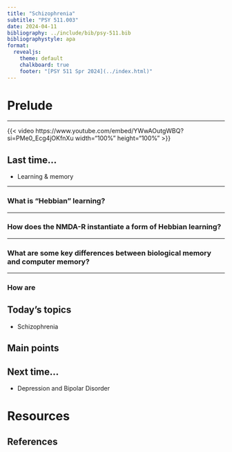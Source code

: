 ```yaml
---
title: "Schizophrenia"
subtitle: "PSY 511.003"
date: 2024-04-11
bibliography: ../include/bib/psy-511.bib
bibliographystyle: apa
format: 
  revealjs:
    theme: default
    chalkboard: true
    footer: "[PSY 511 Spr 2024](../index.html)"
---
```


# Prelude

---

{{< video https://www.youtube.com/embed/YWwAOutgWBQ?si=PMe0_Ecg4jOKfnXu width="100%" height="100%" >}}


## Last time...

- Learning & memory

---

### What is "Hebbian" learning?

---

### How does the NMDA-R instantiate a form of Hebbian learning?

---

### What are some key differences between biological memory and computer memory?

---

### How are 

## Today's topics

- Schizophrenia

## Main points



## Next time...

- Depression and Bipolar Disorder

# Resources

## References
